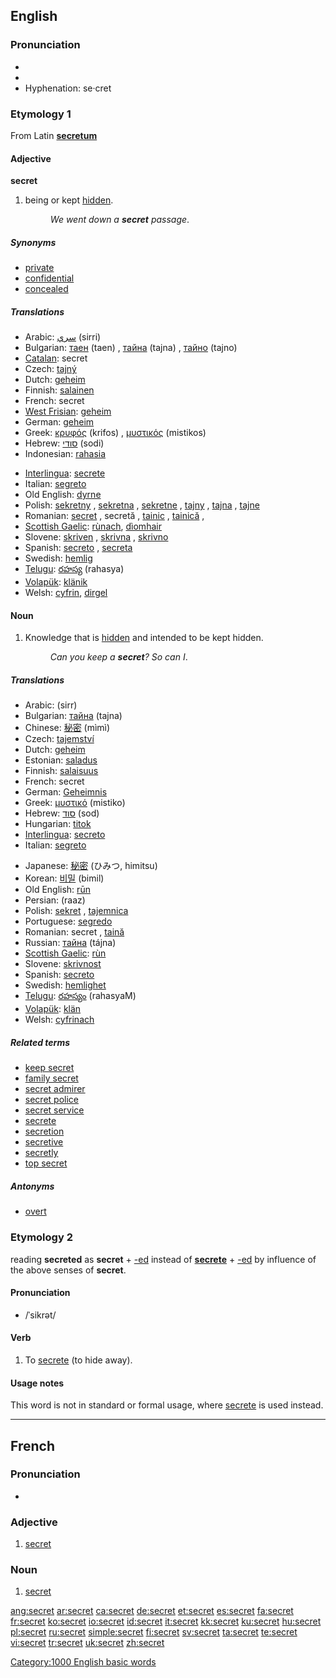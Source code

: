 ==English==

{{rank|March|whatever|reach|670|secret|showed|ancient|parts}}

===Pronunciation===
* {{IPA|/ˈsiːkɹət/}}
* {{audio|en-us-secret.ogg|Audio (US)}}
* Hyphenation: se·cret

===Etymology 1===
From Latin '''[[secretum]]'''

====Adjective====
'''secret'''

# being or kept [[hidden]].
#: ''We went down a '''secret''' passage''.

=====Synonyms=====
* [[private]]
* [[confidential]]
* [[concealed]]

=====Translations=====
{{trans-top|being or kept hidden.}}
* Arabic: [[سري]] (sirri)
* Bulgarian: [[таен]] (taen) {{m}}, [[тайна]] (tajna) {{f}}, [[тайно]] (tajno) {{n}}
* [[Catalan]]: secret {{m}}
* Czech: [[tajný]] {{m}}
* Dutch: [[geheim]]
* Finnish: [[salainen]]
* French: secret {{m}}
* [[West Frisian]]: [[geheim]]
* German: [[geheim]]
* Greek: [[κρυφός]] (krifos) {{m}}, [[μυστικός]] (mistikos) {{m}}
* Hebrew: [[סודי]] (sodi)
* Indonesian: [[rahasia]]
{{trans-mid}}
* [[Interlingua]]: [[secrete]]
* Italian: [[segreto]]
* Old English: [[dyrne]]
* Polish: [[sekretny]] {{m}}, [[sekretna]] {{m}}, [[sekretne]] {{f}}, [[tajny]] {{m}}, [[tajna]] {{f}}, [[tajne]] {{n}}
* Romanian: [[secret]] {{m}}, secretă {{f}}, [[tainic]] {{m}}, [[tainică]] {{f}},
* [[Scottish Gaelic]]: [[rùnach]], [[dìomhair]]
* Slovene: [[skriven]] {{m}}, [[skrivna]] {{f}}, [[skrivno]] {{n}}
* Spanish: [[secreto]] {{m}}, [[secreta]] {{f}}
* Swedish: [[hemlig]]
* [[Telugu]]: [[రహస్య]] (rahasya)
* [[Volapük]]: [[klänik]]
* Welsh: [[cyfrin]], [[dirgel]]
{{trans-bottom}}

====Noun====
{{en-noun}}

# Knowledge that is [[hidden]] and intended to be kept hidden.
#: ''Can you keep a '''secret'''? So can I''.

=====Translations=====
{{top}}
* Arabic: {{Arab|[[سر]]}} (sirr) {{m}}
* Bulgarian: [[тайна]] (tajna) {{f}}
* Chinese: [[秘密]] (mìmì)
* Czech: [[tajemství]] {{n}}
* Dutch: [[geheim]] {{n}}
* Estonian: [[saladus]]
* Finnish: [[salaisuus]]
* French: secret {{m}}
* German: [[Geheimnis]] {{n}}
* Greek: [[μυστικό]] (mistiko) {{n}}
* Hebrew: [[סוד]] (sod) {{m}}
* Hungarian: [[titok]]
* [[Interlingua]]: [[secreto]]
* Italian: [[segreto]] {{m}}
{{mid}}
* Japanese: [[秘密]] (ひみつ, himitsu)
* Korean: [[비밀]] (bimil)
* Old English: [[run|rūn]] {{f}}
* Persian: {{Arab|[[راز]]}} (raaz) {{m}}
* Polish: [[sekret]] {{m}}, [[tajemnica]] {{f}}
* Portuguese: [[segredo]] {{m}}
* Romanian: secret {{n}}, [[taină]] {{f}}
* Russian: [[тайна]] (tájna) {{f}}
* [[Scottish Gaelic]]: [[rùn]] {{m}}
* Slovene: [[skrivnost]] {{f}}
* Spanish: [[secreto]] {{m}}
* Swedish: [[hemlighet]] {{c}}
* [[Telugu]]: [[రహస్యం]] (rahasyaM)
* [[Volapük]]: [[klän]]
* Welsh: [[cyfrinach]]
{{bottom}}

=====Related terms=====
* [[keep secret]]
* [[family secret]]
* [[secret admirer]]
* [[secret police]]
* [[secret service]]
* [[secrete]]
* [[secretion]]
* [[secretive]]
* [[secretly]]
* [[top secret]]

=====Antonyms=====
* [[overt]]

===Etymology 2===
{{back-form}} reading '''secreted''' as '''secret''' + [[-ed]] instead of '''[[secrete]]''' + [[-ed]] by influence of the above senses of '''secret'''.

====Pronunciation====
* /ˈsikrət/

====Verb====
{{en-verb}}

# To [[secrete]] (to hide away).

====Usage notes====
This word is not in standard or formal usage, where [[secrete]] is used instead.

[[Category:1000 English basic words]]

----

==French==

===Pronunciation===
* {{audio|Fr-secret.ogg|audio}}

===Adjective===
{{fr-adj|f=secrète}}

# [[#Adjective|secret]]

===Noun===
{{fr-noun|m}}

# [[#Noun|secret]]

[[ang:secret]]
[[ar:secret]]
[[ca:secret]]
[[de:secret]]
[[et:secret]]
[[es:secret]]
[[fa:secret]]
[[fr:secret]]
[[ko:secret]]
[[io:secret]]
[[id:secret]]
[[it:secret]]
[[kk:secret]]
[[ku:secret]]
[[hu:secret]]
[[pl:secret]]
[[ru:secret]]
[[simple:secret]]
[[fi:secret]]
[[sv:secret]]
[[ta:secret]]
[[te:secret]]
[[vi:secret]]
[[tr:secret]]
[[uk:secret]]
[[zh:secret]]